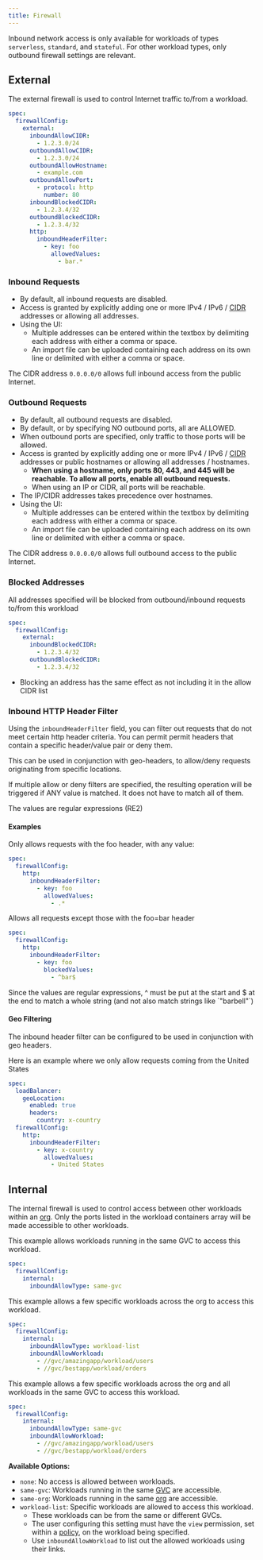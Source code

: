 ```yaml
---
title: Firewall
---
```


<Info>

Inbound network access is only available for workloads of types `serverless`, `standard`, and `stateful`. For other workload types, only outbound firewall settings are relevant.

</Info>

## External

The external firewall is used to control Internet traffic to/from a workload.

```yaml YAML
spec:
  firewallConfig:
    external:
      inboundAllowCIDR:
        - 1.2.3.0/24
      outboundAllowCIDR:
        - 1.2.3.0/24
      outboundAllowHostname:
        - example.com
      outboundAllowPort:
        - protocol: http
          number: 80
      inboundBlockedCIDR:
        - 1.2.3.4/32
      outboundBlockedCIDR:
        - 1.2.3.4/32
      http:
        inboundHeaderFilter:
          - key: foo
            allowedValues:
              - bar.*
```

### Inbound Requests

- By default, all inbound requests are disabled.
- Access is granted by explicitly adding one or more IPv4 / IPv6 / [CIDR](https://en.wikipedia.org/wiki/Classless_Inter-Domain_Routing) addresses or allowing all addresses.
- Using the UI:
  - Multiple addresses can be entered within the textbox by delimiting each address with either a comma or space.
  - An import file can be uploaded containing each address on its own line or delimited with either a comma or space.

<Tip>

The CIDR address `0.0.0.0/0` allows full inbound access from the public Internet.

</Tip>

### Outbound Requests

- By default, all outbound requests are disabled.
- By default, or by specifying NO outbound ports, all are ALLOWED.
- When outbound ports are specified, only traffic to those ports will be allowed.
- Access is granted by explicitly adding one or more IPv4 / IPv6 / [CIDR](https://en.wikipedia.org/wiki/Classless_Inter-Domain_Routing) addresses or public hostnames or allowing all addresses / hostnames.
  - **When using a hostname, only ports 80, 443, and 445 will be reachable. To allow all ports, enable all outbound requests.**
  - When using an IP or CIDR, all ports will be reachable.
- The IP/CIDR addresses takes precedence over hostnames.
- Using the UI:
  - Multiple addresses can be entered within the textbox by delimiting each address with either a comma or space.
  - An import file can be uploaded containing each address on its own line or delimited with either a comma or space.

<Tip>

The CIDR address `0.0.0.0/0` allows full outbound access to the public Internet.

</Tip>

### Blocked Addresses

All addresses specified will be blocked from outbound/inbound requests to/from this workload

```yaml YAML
spec:
  firewallConfig:
    external:
      inboundBlockedCIDR:
        - 1.2.3.4/32
      outboundBlockedCIDR:
        - 1.2.3.4/32
```

- Blocking an address has the same effect as not including it in the allow CIDR list

### Inbound HTTP Header Filter

Using the `inboundHeaderFilter` field, you can filter out requests that do not meet certain http header criteria. You can permit permit headers that contain a specific header/value pair or deny them.

This can be used in conjunction with geo-headers, to allow/deny requests originating from specific locations.

If multiple allow or deny filters are specified, the resulting operation will be triggered if ANY value is matched. It does not have to match all of them.

<Note>The values are regular expressions (RE2)</Note>

#### Examples

Only allows requests with the foo header, with any value:

```yaml YAML
spec:
  firewallConfig:
    http:
      inboundHeaderFilter:
        - key: foo
          allowedValues:
            - .*
```

Allows all requests except those with the foo=bar header

```yaml YAML
spec:
  firewallConfig:
    http:
      inboundHeaderFilter:
        - key: foo
          blockedValues:
            - ^bar$
```

<Note>
  Since the values are regular expressions, ^ must be put at the start and $ at the end to match a whole string (and not also match strings
  like `"barbell"`)
</Note>

#### Geo Filtering

The inbound header filter can be configured to be used in conjunction with geo headers.

Here is an example where we only allow requests coming from the United States

```yaml YAML
spec:
  loadBalancer:
    geoLocation:
      enabled: true
      headers:
        country: x-country
  firewallConfig:
    http:
      inboundHeaderFilter:
        - key: x-country
          allowedValues:
            - United States
```

## Internal

The internal firewall is used to control access between other workloads within an [org](/reference/org). Only the ports listed in the workload containers array will be made accessible to other workloads.

This example allows workloads running in the same GVC to access this workload.

```yaml YAML
spec:
  firewallConfig:
    internal:
      inboundAllowType: same-gvc
```

This example allows a few specific workloads across the org to access this workload.

```yaml YAML
spec:
  firewallConfig:
    internal:
      inboundAllowType: workload-list
      inboundAllowWorkload:
        - //gvc/amazingapp/workload/users
        - //gvc/bestapp/workload/orders
```

This example allows a few specific workloads across the org and all workloads in the same GVC to access this workload.

```yaml YAML
spec:
  firewallConfig:
    internal:
      inboundAllowType: same-gvc
      inboundAllowWorkload:
        - //gvc/amazingapp/workload/users
        - //gvc/bestapp/workload/orders
```

**Available Options:**

- `none`: No access is allowed between workloads.
- `same-gvc`: Workloads running in the same [GVC](/reference/gvc) are accessible.
- `same-org`: Workloads running in the same [org](/reference/org) are accessible.
- `workload-list`: Specific workloads are allowed to access this workload.
  - These workloads can be from the same or different GVCs.
  - The user configuring this setting must have the `view` permission, set within a [policy](/reference/policy#permissions), on the workload being specified.
  - Use `inboundAllowWorkload` to list out the allowed workloads using their links.
